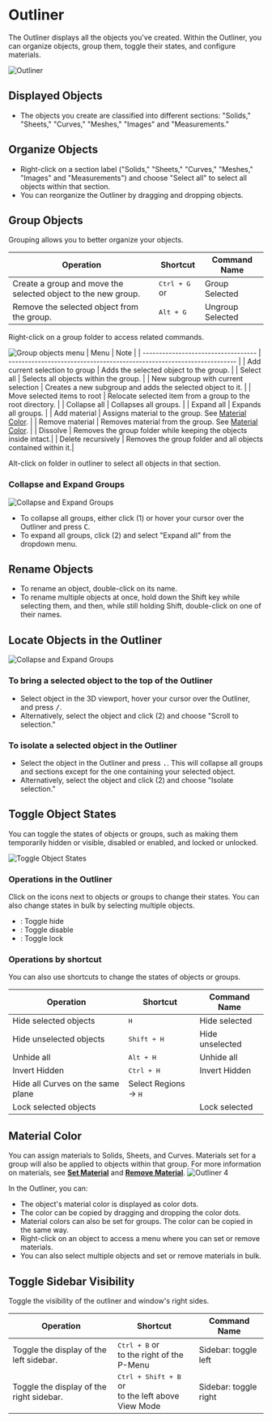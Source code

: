 
# Outliner

The Outliner displays all the objects you've created. Within the Outliner, you can organize objects, group them, toggle their states, and configure materials.

![Outliner](/img/outliner-001.png)

## Displayed Objects

- The objects you create are classified into different sections: "Solids," "Sheets," "Curves," "Meshes," "Images" and "Measurements."

## Organize Objects

- Right-click on a section label ("Solids," "Sheets," "Curves," "Meshes," "Images" and "Measurements") and choose "Select all" to select all objects within that section.
- You can reorganize the Outliner by dragging and dropping objects.

## Group Objects

Grouping allows you to better organize your objects.

| Operation                                                     | Shortcut                                                         | Command Name     |
| ------------------------------------------------------------- | ---------------------------------------------------------------- | ---------------- |
| Create a group and move the selected object to the new group. | <kbd>Ctrl + G</kbd> or <ButtonIcon type="outliner-gruop-icon" /> | Group Selected   |
| Remove the selected object from the group.                    | <kbd>Alt + G</kbd>                                               | Ungroup Selected |

Right-click on a group folder to access related commands.

![Group objects menu](/img/outliner-group-objects-menu.png)
| Menu                                | Note                                                                   |
| ----------------------------------- | ---------------------------------------------------------------------- |
| Add current selection to group      | Adds the selected object to the group.                                 |
| Select all                          | Selects all objects within the group.                                       |
| New subgroup with current selection | Creates a new subgroup and adds the selected object to it.     |
| Move selected items to root         | Relocate selected item from a group to the root directory.               |
| Collapse all                        | Collapses all groups.                                                   |
| Expand all                          | Expands all groups.                                                     |
| Add material                        | Assigns material to the group. See [Material Color](#material-color).      |
| Remove material                     | Removes material from the group. See [Material Color](#material-color). |
| Dissolve                            | Removes the group folder while keeping the objects inside intact.|
| Delete recursively                  | Removes the group folder and all objects contained within it.|

Alt-click on folder in outliner to select all objects in that section.

### Collapse and Expand Groups

![Collapse and Expand Groups](/img/outliner-collapse-expand.png)

- To collapse all groups, either click (1)  or hover your cursor over the Outliner and press <kbd>C</kbd>.
- To expand all groups, click (2) and select "Expand all" from the dropdown menu.

## Rename Objects

- To rename an object, double-click on its name.
- To rename multiple objects at once, hold down the Shift key while selecting them, and then, while still holding Shift, double-click on one of their names.

## Locate Objects in the Outliner

![Collapse and Expand Groups](/img/outliner-collapse-expand.png)

### To bring a selected object to the top of the Outliner

- Select object in the 3D viewport, hover your cursor over the Outliner, and press <kbd>/</kbd>. 
- Alternatively, select the object and click (2) and choose "Scroll to selection."

### To isolate a selected object in the Outliner

- Select the object in the Outliner and press <kbd>.</kbd>. This will collapse all groups and sections except for the one containing your selected object.
- Alternatively, select the object and click (2) and choose "Isolate selection."

## Toggle Object States

You can toggle the states of objects or groups, such as making them temporarily hidden or visible, disabled or enabled, and locked or unlocked.

![Toggle Object States](/img/toggle-object-states.png)

### Operations in the Outliner

Click on the icons next to objects or groups to change their states. You can also change states in bulk by selecting multiple objects.

- <ButtonIcon type="button-outliner-hide" double="true" />: Toggle hide
- <ButtonIcon type="button-outliner-disable" double="true" /> : Toggle disable
- <ButtonIcon type="button-outliner-disable-selection" double="true"  /> : Toggle lock

### Operations by shortcut

You can also use shortcuts to change the states of objects or groups.

| Operation                         | Shortcut                      | Command Name    |
| --------------------------------- | ----------------------------- | --------------- |
| Hide selected objects             | <kbd>H</kbd>                  | Hide selected   |
| Hide unselected objects           | <kbd>Shift + H</kbd>          | Hide unselected |
| Unhide all                        | <kbd>Alt + H</kbd>            | Unhide all      |
| Invert Hidden                     | <kbd>Ctrl + H</kbd>           | Invert Hidden   |
| Hide all Curves on the same plane | Select Regions -> <kbd>H</kbd> |                 |
| Lock selected objects             |                               | Lock selected   |

## Material Color

You can assign materials to Solids, Sheets, and Curves. Materials set for a group will also be applied to objects within that group.
For more information on materials, see [**Set Material**](/common/set-material) and [**Remove Material**](/common/remove-material).
![Outliner 4](/img/outliner-04.png)

In the Outliner, you can:

- The object's material color is displayed as color dots.
- The color can be copied by dragging and dropping the color dots.
- Material colors can also be set for groups. The color can be copied in the same way.
- Right-click on an object to access a menu where you can set or remove materials.
- You can also select multiple objects and set or remove materials in bulk.

## Toggle Sidebar Visibility

Toggle the visibility of the outliner and window's right sides.

| Operation                          | Shortcut                                                                                            | Command Name    |
| ---------------------------------- | --------------------------------------------------------------------------------------------------- | --------------- |
| Toggle the display of the left sidebar. | <kbd>Ctrl + B</kbd> or <br/> <ButtonIcon type="button-left-sidebar-toggle" /> to the right of the P-Menu | Sidebar: toggle left |
| Toggle the display of the right sidebar. | <kbd>Ctrl + Shift + B</kbd> or <br/> <ButtonIcon type="button-right-sidebar-toggle" /> to the left above View Mode | Sidebar: toggle right |
